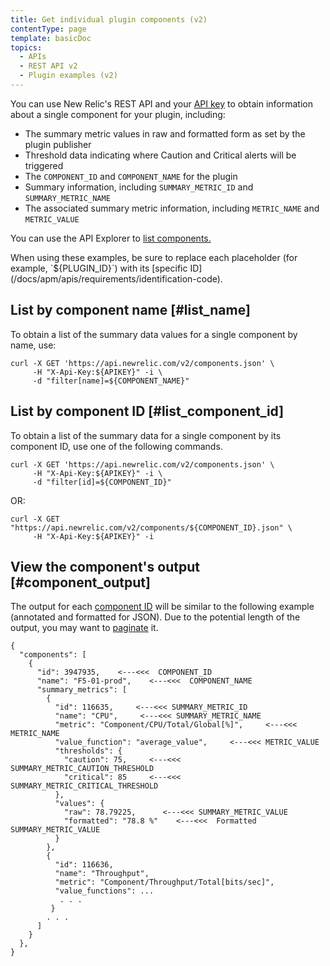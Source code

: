 ```yaml
---
title: Get individual plugin components (v2)
contentType: page
template: basicDoc
topics:
  - APIs
  - REST API v2
  - Plugin examples (v2)
---
```


You can use New Relic's REST API and your [API key](/docs/apis/rest-api-v2/requirements/rest-api-key) to obtain information about a single component for your plugin, including:

* The summary metric values in raw and formatted form as set by the plugin publisher
* Threshold data indicating where Caution and Critical alerts will be triggered
* The `COMPONENT_ID` and `COMPONENT_NAME` for the plugin
* Summary information, including `SUMMARY_METRIC_ID` and `SUMMARY_METRIC_NAME`
* The associated summary metric information, including `METRIC_NAME` and `METRIC_VALUE`

You can use the API Explorer to [list components.](https://rpm.newrelic.com/api/explore/components/list)

<Callout variant="tip">
  When using these examples, be sure to replace each placeholder (for example, `${PLUGIN_ID}`) with its [specific ID](/docs/apm/apis/requirements/identification-code).
</Callout>

## List by component name [#list_name]

To obtain a list of the summary data values for a single component by name, use:

```
curl -X GET 'https://api.newrelic.com/v2/components.json' \
     -H "X-Api-Key:${APIKEY}" -i \
     -d "filter[name]=${COMPONENT_NAME}"
```

## List by component ID [#list_component_id]

To obtain a list of the summary data for a single component by its component ID, use one of the following commands.

```
curl -X GET 'https://api.newrelic.com/v2/components.json' \
     -H "X-Api-Key:${APIKEY}" -i \
     -d "filter[id]=${COMPONENT_ID}"
```

OR:

```
curl -X GET "https://api.newrelic.com/v2/components/${COMPONENT_ID}.json" \
     -H "X-Api-Key:${APIKEY}" -i
```

## View the component's output [#component_output]

The output for each [component ID](/docs/apm/apis/requirements/identification-code) will be similar to the following example (annotated and formatted for JSON). Due to the potential length of the output, you may want to [paginate](/docs/apm/apis/requirements/pagination-api-output) it.

```
{
  "components": [
    {
      "id": 3947935,    <---<<<  COMPONENT_ID
      "name": "F5-01-prod",    <---<<<  COMPONENT_NAME
      "summary_metrics": [
        {
          "id": 116635,     <---<<< SUMMARY_METRIC_ID
          "name": "CPU",     <---<<< SUMMARY_METRIC_NAME
          "metric": "Component/CPU/Total/Global[%]",     <---<<< METRIC_NAME
          "value_function": "average_value",     <---<<< METRIC_VALUE
          "thresholds": {
            "caution": 75,     <---<<< SUMMARY_METRIC_CAUTION_THRESHOLD
            "critical": 85     <---<<< SUMMARY_METRIC_CRITICAL_THRESHOLD
          },
          "values": {
            "raw": 78.79225,      <---<<< SUMMARY_METRIC_VALUE
            "formatted": "78.8 %"    <---<<<  Formatted SUMMARY_METRIC_VALUE
          }
        },
        {
          "id": 116636,
          "name": "Throughput",
          "metric": "Component/Throughput/Total[bits/sec]",
          "value_functions": ...
           . . . 
         }
        . . .  
      ]
    }
  },
}
```

